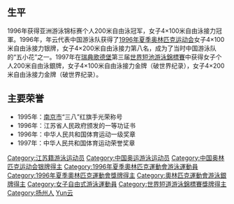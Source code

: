 {{MedalTableTop}}
{{MedalSport|女子[[游泳|游泳]]}}
{{MedalCountry|{{CHN}}}}
{{MedalCompetition|[[奧林匹克運動會|奧林匹克運動會]]}}
{{MedalSilver|[[1996年夏季奧林匹克運動會|1996年 亞特蘭大]]|[[1996年夏季奧林匹克運動會游泳比賽|4×100米自由泳接力]]}}
{{MedalCompetition|[[世界短池游泳錦標賽|世界短池游泳錦標賽]]}}
{{MedalSilver|[[1997年世界短道游泳锦标赛|1997年 瑞典歌德堡]]|200米自由泳}}
{{MedalGold|[[1997年世界短道游泳锦标赛|1997年 瑞典歌德堡]]|100米自由泳接力(破世界紀錄)}}
{{MedalGold|[[1997年世界短道游泳锦标赛|1997年 瑞典歌德堡]]|200米自由泳接力(破世界紀錄)}}
{{MedalBottom}}

==生平==
1996年获得亚洲游泳锦标赛个人200米自由泳冠军，女子4×100米自由泳接力冠軍。1996年，年云代表中国游泳队获得了[[1996年夏季奥林匹克运动会|1996年夏季奥林匹克运动会]]女子4×100米自由泳接力银牌，女子4×200米自由泳接力第八名，成为了当时中国游泳队的“五小花”之一。1997年在[[瑞典|瑞典]][[歌德堡|歌德堡]]第三届[[世界短池游泳錦標賽|世界短池游泳錦標賽]]中获得女子个人200米自由泳銀牌，女子4×100米自由泳接力金牌（破世界纪录），女子4×200米自由泳接力金牌（破世界纪录）。

==主要荣誉==
*1995年：[[南京市|南京市]]“三八”红旗手光荣称号
*1996年：江苏省人民政府颁发的一等功证书
*1996年：中华人民共和国体育运动一级奖章
*1997年：中华人民共和国体育运动荣誉奖章

{{DEFAULTSORT:Nian Yun}}
[[Category:江苏籍游泳运动员|Category:江苏籍游泳运动员]]
[[Category:中国奥运游泳运动员|Category:中国奥运游泳运动员]]
[[Category:中国奥林匹克运动会银牌得主|Category:中国奥林匹克运动会银牌得主]]
[[Category:1996年夏季奧林匹克運動會游泳運動員|Category:1996年夏季奧林匹克運動會游泳運動員]]
[[Category:1996年夏季奧林匹克運動會獎牌得主|Category:1996年夏季奧林匹克運動會獎牌得主]]
[[Category:奧林匹克運動會游泳銀牌得主|Category:奧林匹克運動會游泳銀牌得主]]
[[Category:女子自由式游泳運動員|Category:女子自由式游泳運動員]]
[[Category:世界短道游泳錦標賽獎牌得主|Category:世界短道游泳錦標賽獎牌得主]]
[[Category:扬州人|Category:扬州人]]
[[Category:年姓|Yun云]]